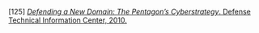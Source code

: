 \[125\]	[*Defending a New Domain: The Pentagon’s Cyberstrategy*. Defense Technical Information Center, 2010\.](http://paperpile.com/b/Lj1YHA/3F0C6)
